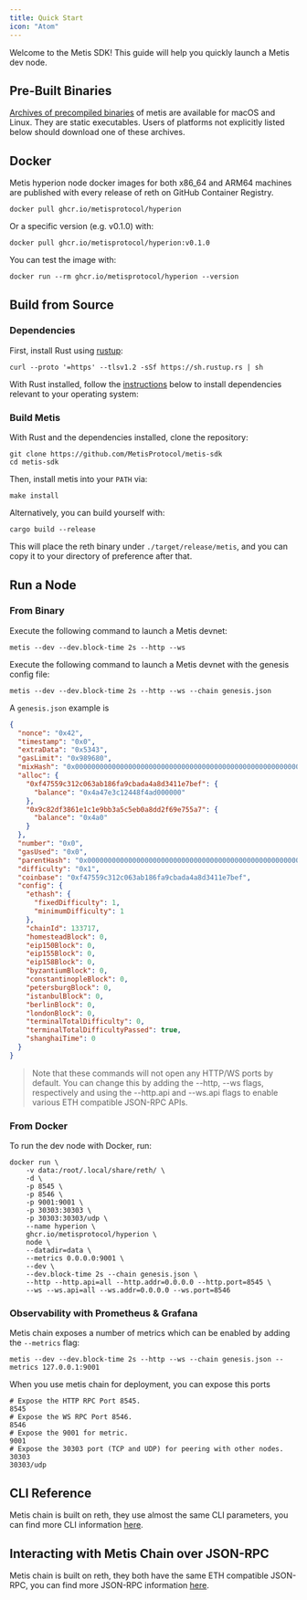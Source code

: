 ```yaml
---
title: Quick Start
icon: "Atom"
---
```


Welcome to the Metis SDK! This guide will help you quickly launch a Metis dev node.

## Pre-Built Binaries

[Archives of precompiled binaries](https://github.com/MetisProtocol/metis-sdk/releases/) of metis are available for macOS and Linux. They are static executables. Users of platforms not explicitly listed below should download one of these archives.

## Docker

Metis hyperion node docker images for both x86_64 and ARM64 machines are published with every release of reth on GitHub Container Registry.

```shell
docker pull ghcr.io/metisprotocol/hyperion
```

Or a specific version (e.g. v0.1.0) with:

```shell
docker pull ghcr.io/metisprotocol/hyperion:v0.1.0
```

You can test the image with:

```shell
docker run --rm ghcr.io/metisprotocol/hyperion --version
```

## Build from Source

### Dependencies

First, install Rust using [rustup](https://rustup.rs/):

```shell
curl --proto '=https' --tlsv1.2 -sSf https://sh.rustup.rs | sh
```

With Rust installed, follow the [instructions](https://github.com/MetisProtocol/metis-sdk/blob/main/CONTRIBUTING.md) below to install dependencies relevant to your operating system:

### Build Metis

With Rust and the dependencies installed, clone the repository:

```shell
git clone https://github.com/MetisProtocol/metis-sdk
cd metis-sdk
```

Then, install metis into your `PATH` via:

```shell
make install
```

Alternatively, you can build yourself with:

```shell
cargo build --release
```

This will place the reth binary under `./target/release/metis`, and you can copy it to your directory of preference after that.

## Run a Node

### From Binary

Execute the following command to launch a Metis devnet:

```shell
metis --dev --dev.block-time 2s --http --ws
```

Execute the following command to launch a Metis devnet with the genesis config file:

```shell
metis --dev --dev.block-time 2s --http --ws --chain genesis.json
```

A `genesis.json` example is

```json
{
  "nonce": "0x42",
  "timestamp": "0x0",
  "extraData": "0x5343",
  "gasLimit": "0x989680",
  "mixHash": "0x0000000000000000000000000000000000000000000000000000000000000000",
  "alloc": {
    "0xf47559c312c063ab186fa9cbada4a8d3411e7bef": {
      "balance": "0x4a47e3c12448f4ad000000"
    },
    "0x9c82df3861e1c1e9bb3a5c5eb0a8dd2f69e755a7": {
      "balance": "0x4a0"
    }
  },
  "number": "0x0",
  "gasUsed": "0x0",
  "parentHash": "0x0000000000000000000000000000000000000000000000000000000000000000",
  "difficulty": "0x1",
  "coinbase": "0xf47559c312c063ab186fa9cbada4a8d3411e7bef",
  "config": {
    "ethash": {
      "fixedDifficulty": 1,
      "minimumDifficulty": 1
    },
    "chainId": 133717,
    "homesteadBlock": 0,
    "eip150Block": 0,
    "eip155Block": 0,
    "eip158Block": 0,
    "byzantiumBlock": 0,
    "constantinopleBlock": 0,
    "petersburgBlock": 0,
    "istanbulBlock": 0,
    "berlinBlock": 0,
    "londonBlock": 0,
    "terminalTotalDifficulty": 0,
    "terminalTotalDifficultyPassed": true,
    "shanghaiTime": 0
  }
}
```

> Note that these commands will not open any HTTP/WS ports by default. You can change this by adding the --http, --ws flags, respectively and using the --http.api and --ws.api flags to enable various ETH compatible JSON-RPC APIs.

### From Docker

To run the dev node with Docker, run:

```shell
docker run \
    -v data:/root/.local/share/reth/ \
    -d \
    -p 8545 \
    -p 8546 \
    -p 9001:9001 \
    -p 30303:30303 \
    -p 30303:30303/udp \
    --name hyperion \
    ghcr.io/metisprotocol/hyperion \
    node \
    --datadir=data \
    --metrics 0.0.0.0:9001 \
    --dev \
    --dev.block-time 2s --chain genesis.json \
    --http --http.api=all --http.addr=0.0.0.0 --http.port=8545 \
    --ws --ws.api=all --ws.addr=0.0.0.0 --ws.port=8546
```

### Observability with Prometheus & Grafana

Metis chain exposes a number of metrics which can be enabled by adding the `--metrics` flag:

```shell
metis --dev --dev.block-time 2s --http --ws --chain genesis.json --metrics 127.0.0.1:9001
```

When you use metis chain for deployment, you can expose this ports

```text
# Expose the HTTP RPC Port 8545.
8545
# Expose the WS RPC Port 8546.
8546
# Expose the 9001 for metric.
9001
# Expose the 30303 port (TCP and UDP) for peering with other nodes.
30303
30303/udp
```

## CLI Reference

Metis chain is built on reth, they use almost the same CLI parameters, you can find more CLI information [here](https://reth.rs/cli/reth.html).

## Interacting with Metis Chain over JSON-RPC

Metis chain is built on reth, they both have the same ETH compatible JSON-RPC, you can find more JSON-RPC information [here](https://reth.rs/jsonrpc/intro.html).
